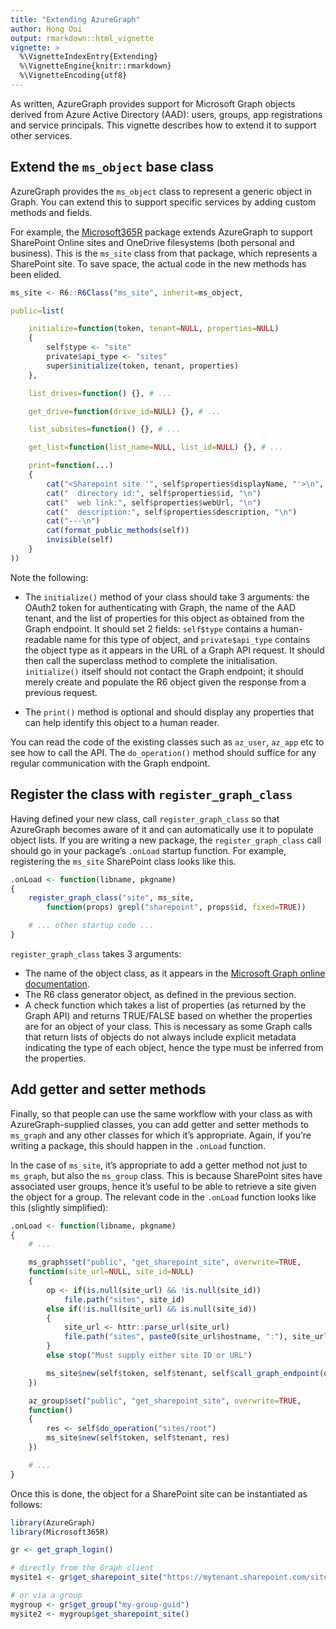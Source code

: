 ---
title: "Extending AzureGraph"
author: Hong Ooi
output: rmarkdown::html_vignette
vignette: >
  %\VignetteIndexEntry{Extending}
  %\VignetteEngine{knitr::rmarkdown}
  %\VignetteEncoding{utf8}
---

As written, AzureGraph provides support for Microsoft Graph objects derived from Azure Active Directory (AAD): users, groups, app registrations and service principals. This vignette describes how to extend it to support other services.

## Extend the `ms_object` base class

AzureGraph provides the `ms_object` class to represent a generic object in Graph. You can extend this to support specific services by adding custom methods and fields.

For example, the [Microsoft365R](https://github.com/Azure/Microsoft365R) package extends AzureGraph to support SharePoint Online sites and OneDrive filesystems (both personal and business). This is the `ms_site` class from that package, which represents a SharePoint site. To save space, the actual code in the new methods has been elided.

```r
ms_site <- R6::R6Class("ms_site", inherit=ms_object,

public=list(

    initialize=function(token, tenant=NULL, properties=NULL)
    {
        self$type <- "site"
        private$api_type <- "sites"
        super$initialize(token, tenant, properties)
    },

    list_drives=function() {}, # ...

    get_drive=function(drive_id=NULL) {}, # ...

    list_subsites=function() {}, # ...

    get_list=function(list_name=NULL, list_id=NULL) {}, # ...

    print=function(...)
    {
        cat("<Sharepoint site '", self$properties$displayName, "'>\n", sep="")
        cat("  directory id:", self$properties$id, "\n")
        cat("  web link:", self$properties$webUrl, "\n")
        cat("  description:", self$properties$description, "\n")
        cat("---\n")
        cat(format_public_methods(self))
        invisible(self)
    }
))
```

Note the following:

- The `initialize()` method of your class should take 3 arguments: the OAuth2 token for authenticating with Graph, the name of the AAD tenant, and the list of properties for this object as obtained from the Graph endpoint. It should set 2 fields: `self$type` contains a human-readable name for this type of object, and `private$api_type` contains the object type as it appears in the URL of a Graph API request. It should then call the superclass method to complete the initialisation. `initialize()` itself should not contact the Graph endpoint; it should merely create and populate the R6 object given the response from a previous request.

- The `print()` method is optional and should display any properties that can help identify this object to a human reader.

You can read the code of the existing classes such as `az_user`, `az_app` etc to see how to call the API. The `do_operation()` method should suffice for any regular communication with the Graph endpoint.

## Register the class with `register_graph_class`

Having defined your new class, call `register_graph_class` so that AzureGraph becomes aware of it and can automatically use it to populate object lists. If you are writing a new package, the `register_graph_class` call should go in your package's `.onLoad` startup function. For example, registering the `ms_site` SharePoint class looks like this.

```r
.onLoad <- function(libname, pkgname)
{
    register_graph_class("site", ms_site,
        function(props) grepl("sharepoint", props$id, fixed=TRUE))

    # ... other startup code ...
}
```

`register_graph_class` takes 3 arguments:

- The name of the object class, as it appears in the [Microsoft Graph online documentation](https://docs.microsoft.com/en-us/graph/api/overview?view=graph-rest-1.0).
- The R6 class generator object, as defined in the previous section.
- A check function which takes a list of properties (as returned by the Graph API) and returns TRUE/FALSE based on whether the properties are for an object of your class. This is necessary as some Graph calls that return lists of objects do not always include explicit metadata indicating the type of each object, hence the type must be inferred from the properties.

## Add getter and setter methods

Finally, so that people can use the same workflow with your class as with AzureGraph-supplied classes, you can add getter and setter methods to `ms_graph` and any other classes for which it's appropriate. Again, if you're writing a package, this should happen in the `.onLoad` function.

In the case of `ms_site`, it's appropriate to add a getter method not just to `ms_graph`, but also the `ms_group` class. This is because SharePoint sites have associated user groups, hence it's useful to be able to retrieve a site given the object for a group. The relevant code in the `.onLoad` function looks like this (slightly simplified):

```r
.onLoad <- function(libname, pkgname)
{
    # ...

    ms_graph$set("public", "get_sharepoint_site", overwrite=TRUE,
    function(site_url=NULL, site_id=NULL)
    {
        op <- if(is.null(site_url) && !is.null(site_id))
            file.path("sites", site_id)
        else if(!is.null(site_url) && is.null(site_id))
        {
            site_url <- httr::parse_url(site_url)
            file.path("sites", paste0(site_url$hostname, ":"), site_url$path)
        }
        else stop("Must supply either site ID or URL")

        ms_site$new(self$token, self$tenant, self$call_graph_endpoint(op))
    })

    az_group$set("public", "get_sharepoint_site", overwrite=TRUE,
    function()
    {
        res <- self$do_operation("sites/root")
        ms_site$new(self$token, self$tenant, res)
    })

    # ...
}
```

Once this is done, the object for a SharePoint site can be instantiated as follows:

```r
library(AzureGraph)
library(Microsoft365R)

gr <- get_graph_login()

# directly from the Graph client
mysite1 <- gr$get_sharepoint_site("https://mytenant.sharepoint.com/sites/my-site-name")

# or via a group
mygroup <- gr$get_group("my-group-guid")
mysite2 <- mygroup$get_sharepoint_site()
```
